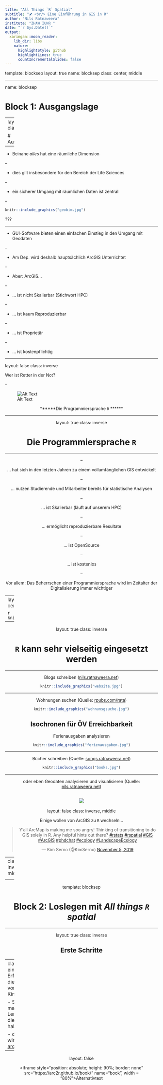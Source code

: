 ```yaml
---
title: "All Things `R` Spatial"
subtitle: "🖈 <br/> Eine Einführung in GIS in R"
author: "Nils Ratnaweera"
institute: "ZHAW IUNR "
date: "`r Sys.Date()`"
output:
  xaringan::moon_reader:
    lib_dir: libs
    nature:
      highlightStyle: github
      highlightLines: true
      countIncrementalSlides: false
---
```

template: blocksep
layout: true
name: blocksep
class: center, middle

---

name: blocksep

# Block 1: Ausgangslage

---
layout: true
class: inverse

# Ausgangslage

---


- Beinahe *alles* hat eine räumliche Dimension <!-- Quelle -->

--

- dies gilt insbesondere für den Bereich der Life Sciences

--

- ein sicherer Umgang mit räumlichen Daten ist zentral

--

```r
knitr::include_graphics("geobim.jpg")
```

???




---


- GUI-Software bieten einen einfachen Einstieg in den Umgang mit Geodaten

--

- Am Dep. wird deshalb hauptsächlich ArcGIS Unterrichtet

--

- Aber: ArcGIS...

--
  
  - ... ist nicht Skalierbar (Stichwort HPC)

--
  
  - ... ist kaum Reproduzierbar

--

  - ... ist Proprietär
  
--

  - ... ist kostenpflichtig

---

layout: false
class: inverse


Wer ist Retter in der Not? 

--


![Alt Text](https://media.giphy.com/media/VvxtXb86Lwicw/giphy.gif)

<div style="text-align:center;">******Die Programmiersprache `R` ******<div> 





---

layout: true
class: inverse

# Die Programmiersprache `R`

---

--

... hat sich in den letzten Jahren zu einem vollumfänglichen GIS entwickelt

--

... nutzen Studierende und Mitarbeiter bereits für statistische Analysen

--

... ist Skalierbar (läuft auf unserem HPC)
  
--

  
... ermöglicht reproduzierbare Resultate

--

... ist OpenSource
  
--

... ist kostenlos

--

Vor allem: Das Beherrschen einer Programmiersprache wird im Zeitalter der Digitalisierung immer wichtiger


---
layout: false
class: inverse, middle, center

```r
knitr::include_graphics("jobs.jpg")
```


---

layout: true
class: inverse

# `R` kann sehr vielseitig eingesetzt werden

---

Blogs schreiben ([nils.ratnaweera.net](https://nils.ratnaweera.net/))

```r
knitr::include_graphics("website.jpg")
```

---

Wohnungen suchen (Quelle: [rpubs.com/rata](https://rpubs.com/rata/isochrone_oev))

```r
knitr::include_graphics("wohnunsgsuche.jpg")
```

Isochronen für ÖV Erreichbarkeit 
---

Ferienausgaben analysieren

```r
knitr::include_graphics("ferienausgaben.jpg")
```


---


Bücher schreiben (Quelle: [songs.ratnaweera.net](https://songs.ratnaweera.net/))

```r
knitr::include_graphics("books.jpg")
```


---

oder eben Geodaten analysieren und visualisieren (Quelle: [nils.ratnaweera.net](https://nils.ratnaweera.net/2020/06/06/using-rayshader-to-visualize-lake-zurich/))

![](https://nils.ratnaweera.net/img/2020_06_04_rayshader/steps_01-10.gif)
---

layout: false
class: inverse, middle

Einige wollen von ArcGIS zu `R` wechseln...


<blockquote class="twitter-tweet"><p lang="en" dir="ltr">Y’all ArcMap is making me soo angry! Thinking of transitioning to do GIS solely in R. Any helpful hints out there? <a href="https://twitter.com/hashtag/rstats?src=hash&amp;ref_src=twsrc%5Etfw">#rstats</a> <a href="https://twitter.com/hashtag/rspatial?src=hash&amp;ref_src=twsrc%5Etfw">#rspatial</a> <a href="https://twitter.com/hashtag/GIS?src=hash&amp;ref_src=twsrc%5Etfw">#GIS</a> <a href="https://twitter.com/hashtag/ArcGIS?src=hash&amp;ref_src=twsrc%5Etfw">#ArcGIS</a> <a href="https://twitter.com/hashtag/phdchat?src=hash&amp;ref_src=twsrc%5Etfw">#phdchat</a> <a href="https://twitter.com/hashtag/ecology?src=hash&amp;ref_src=twsrc%5Etfw">#ecology</a> <a href="https://twitter.com/hashtag/LandscapeEcology?src=hash&amp;ref_src=twsrc%5Etfw">#LandscapeEcology</a></p>&mdash; Kim Serno (@KimSerno) <a href="https://twitter.com/KimSerno/status/1191809034044743680?ref_src=twsrc%5Etfw">November 5, 2019</a></blockquote> <script async src="https://platform.twitter.com/widgets.js" charset="utf-8"></script> 

---
class: inverse, middle

<blockquote class="twitter-tweet"><p lang="en" dir="ltr">Goodbye <a href="https://twitter.com/hashtag/arcgis?src=hash&amp;ref_src=twsrc%5Etfw">#arcgis</a> you&#39;ve replaced by <a href="https://twitter.com/hashtag/rstats?src=hash&amp;ref_src=twsrc%5Etfw">#rstats</a> forever. A milestone worth celebrating!!! <a href="https://t.co/FJ85eOIMPS">pic.twitter.com/FJ85eOIMPS</a></p>&mdash; Nicole T.M. Hill (@NicoleTMHill) <a href="https://twitter.com/NicoleTMHill/status/1218735367467044864?ref_src=twsrc%5Etfw">January 19, 2020</a></blockquote> <script async src="https://platform.twitter.com/widgets.js" charset="utf-8"></script> 


---

template: blocksep

# Block 2: Loslegen mit *All things `R` spatial*

---

layout: true
class: inverse

## Erste Schritte

---
class: middle
- Mit ein bisschen Erfahrung in R ist die Handhabung von Geodaten Kinderleicht

- Schauen wir uns mal die Lernumgebung an, die wir entwickelt haben

- dazu besuchen wir [arc2r.github.io/book](https://arc2r.github.io/book/)


---
layout: false

<iframe style="position: absolute; height: 90%; border: none" src="https://arc2r.github.io/book/" name="book", width = "80%">Alternativtext</iframe>


